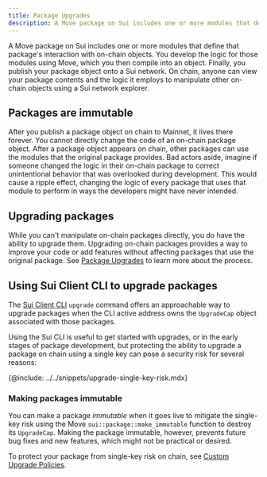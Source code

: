 ```yaml
---
title: Package Upgrades
description: A Move package on Sui includes one or more modules that define that package's interaction with on-chain objects. Upgrading on-chain packages provides a way to improve your code or add features without affecting packages that use your published modules.
---
```


A Move package on Sui includes one or more modules that define that package's interaction with on-chain objects. You develop the logic for those modules using Move, which you then compile into an object. Finally, you publish your package object onto a Sui network. On chain, anyone can view your package contents and the logic it employs to manipulate other on-chain objects using a Sui network explorer.

## Packages are immutable

After you publish a package object on chain to Mainnet, it lives there forever. You cannot directly change the code of an on-chain package object. After a package object appears on chain, other packages can use the modules that the original package provides. Bad actors aside, imagine if someone changed the logic in their on-chain package to correct unintentional behavior that was overlooked during development. This would cause a ripple effect, changing the logic of every package that uses that module to perform in ways the developers might have never intended.

## Upgrading packages

While you can't manipulate on-chain packages directly, you do have the ability to upgrade them. Upgrading on-chain packages provides a way to improve your code or add features without affecting packages that use the original package. See [Package Upgrades](./packages/upgrade.mdx) to learn more about the process.

## Using Sui Client CLI to upgrade packages

The [Sui Client CLI](/references/cli/client.mdx) `upgrade` command offers an approachable way to upgrade packages when the CLI active address owns the `UpgradeCap` object associated with those packages.

Using the Sui CLI is useful to get started with upgrades, or in the early stages of package development, but protecting the ability to upgrade a package on chain using a single key can pose a security risk for several reasons:

{@include: ../../snippets/upgrade-single-key-risk.mdx}

### Making packages immutable

You can make a package _immutable_ when it goes live to mitigate the single-key risk using the Move `sui::package::make_immutable` function to destroy its `UpgradeCap`. Making the package immutable, however, prevents future bug fixes and new features, which might not be practical or desired.

To protect your package from single-key risk on chain, see [Custom Upgrade Policies](./packages/custom-policies.mdx).






